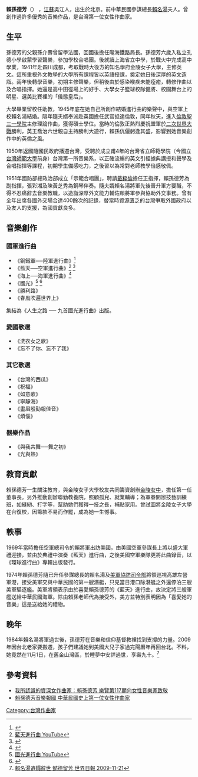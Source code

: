 '''賴孫德芳'''（{{bd|1920年|12月18日|2009年|11月1日}}） ，[[江蘇|江蘇]]吳江人，出生於北京。前中華民國參謀總長[[賴名湯|賴名湯]]夫人。曾創作過許多優秀的音樂作品，是台灣第一位女性作曲家。

==生平==
孫德芳的父親孫介壽曾留學法國，回國後擔任隴海鐵路局長。孫德芳六歲入私立孔德小學啟蒙學習聲樂，參加學校合唱團。後就讀上海省立中學，於戰火中完成高中學業，1941年赴四川成都，考取戰時大後方的知名學府金陵女子大學，主修英文。這所重視外文教學的大學所有課程皆以英語授課，奠定她日後深厚的英文造詣。兩年後轉學音樂，初期主修聲樂，但稍後由於感染喉疾未能痊癒，轉修作曲以及合唱指揮。她還是高中田徑場上的好手、大學女子籃球校隊健將、校園舞台上的明星、選美比賽裡的「儀態皇后」。

大學畢業留校任助教，1945年底在她自己所創作結婚進行曲的樂聲中，與空軍上校賴名湯結婚。隔年隨夫婿奉派赴英國擔任武官抵達倫敦，同年秋天，進入[[倫敦聖三一學院|倫敦聖三一學院]]主修理論作曲，獲得碩士學位。當時的倫敦正熱烈慶祝盟軍於[[二次世界大戰|二次世界大戰]]勝利，英王喬治六世親自主持勝利大遊行，賴孫伉儷躬逢其盛，影響到她音樂創作中的英倫之風。

1950年返國隨國民政府播遷台灣，受聘於成立甫4年的台灣省立師範學院（今國立[[台灣師範大學|台灣師範大學]]前身）台灣第一所音樂系，以正確流暢的英文引經據典講授和聲學及合唱指揮等課程，初期學生備感吃力，之後習以為常對老師教學倍感敬佩。

1951年國防部總政治部成立「示範合唱團」，聘請[[戴粹倫|戴粹倫]]擔任正指揮，賴孫德芳為副指揮，張彩湘及陳黃芝秀為鋼琴伴奏。隨夫婿賴名湯將軍先後晉升軍方要職，不得不忍痛辭去音樂教職，以造詣深厚外文能力輔佐賴將軍參與協助外交事務。曾有全年出席各國外交場合達400餘次的記錄，替當時資源匱乏的台灣爭取外國政府以及友人的支援，為國貢獻良多。

==音樂創作==

===國軍進行曲===
*《鋼鐵軍──陸軍進行曲》<ref>{{Cite web |url=http://vlog.xuite.net/play/alp6S2ZtLTgyMDQ5NS5mbHY=/%E9%8B%BC%E9%90%B5%E8%BB%8D%E9%80%B2%E8%A1%8C%E6%9B%B2 |title=鋼鐵軍進行曲 Xuite 影音 |access-date=2012-01-11 |archive-date=2014-12-29 |archive-url=https://web.archive.org/web/20141229163316/http://vlog.xuite.net/play/alp6S2ZtLTgyMDQ5NS5mbHY=/%E9%8B%BC%E9%90%B5%E8%BB%8D%E9%80%B2%E8%A1%8C%E6%9B%B2 |dead-url=no }}</ref>
*《藍天──空軍進行曲》<ref>[http://www.youtube.com/watch?v=BOVB_JS-0jg 藍天進行曲 YouTube]</ref> <ref>{{Cite web |url=http://blog.yam.com/tcc/article/39811013 |title=充滿中國風味的藍天進行曲 |access-date=2012-01-11 |archive-date=2016-03-08 |archive-url=https://web.archive.org/web/20160308010342/http://blog.yam.com/tcc/article/39811013 |dead-url=no }}</ref>
*《海上──海軍進行曲》<ref>{{Cite web |url=http://www.youtube.com/watch?v=-2iyBjNUzKE |title=海上進行曲 YouTube |access-date=2012-01-11 |archive-date=2016-10-22 |archive-url=https://web.archive.org/web/20161022001351/https://www.youtube.com/watch?v=-2iyBjNUzKE |dead-url=no }}</ref>
*《國光》<ref>[http://www.youtube.com/watch?v=Tn43s7Al4D0 國光進行曲 YouTube]</ref> <ref>{{Cite web |url=http://gpwd.mnd.gov.tw/onweb.jsp?webno=3333333020&webitem_no=813 |title=國光進行曲 國防部總政治作戰局 |access-date=2012-01-11 |archive-date=2010-09-04 |archive-url=https://web.archive.org/web/20100904061626/http://gpwd.mnd.gov.tw/onweb.jsp?webno=3333333020&webitem_no=813 |dead-url=no }}</ref>
*《勝利路》
*《春風吹遍世界上》

集結為《人生之路 ── 九首國光進行曲》出版。

===愛國歌選===
*《洗衣女之歌》
*《忘不了你、忘不了我》

===其它歌選===
*《台灣的西瓜》
*《祝福》
*《如意歌》
*《寧靜海》
*《畫眉殷勤報佳音》
*《煩惱》

===器樂作品===

*《與我共舞──舞之初》
*《光與熱》

==教育貢獻==
賴孫德芳一生關注教育，與金陵女子大學校友共同籌資創辦[[新北市私立金陵女子高級中學|金陵女中]]，擔任第一任董事長。另外推動創辦聯勤教養院，照顧孤兒、就業輔導；為軍眷開辦技藝訓練班，如縫紉、打字等，幫助她們獲得一技之長，補貼家用。曾試圖將金陵女子大學在台復校，因籌款不易而作罷，成為她一生憾事。

==軼事==
1969年當時擔任空軍總司令的賴將軍出訪美國，由美國空軍參謀長{{Link-en|約翰·雷恩|John Dale Ryan}}上將以盛大軍禮迎接，並由{{Link-en|美國空軍樂隊|United States Air Force Band}}於典禮中演奏《藍天》進行曲，之後美國空軍樂隊更將此曲錄音，以《環球進行曲》專輯出版發行。

1974年賴孫德芳隨已升任參謀總長的賴名湯及[[美軍協防台灣司令部|美軍協防司令部]]將領巡視高雄左營軍港，接受美軍交與中華民國的第一艘潛艇，只見當日港口除潛艇之外還停泊三艘美軍驅逐艦。美軍將領表示由於喜愛賴孫德芳的《藍天》進行曲，故決定將三艘軍艦送給中華民國海軍。除由賴孫老師代為接受外，美方並特別表明因為「喜愛她的音樂」這是送給她的禮物。

==晚年==
1984年賴名湯將軍過世後，孫德芳在音樂和信仰基督教裡找到支撐的力量。2009年因台北老家要搬遷，孩子們建議她到美國大兒子家過完陽曆年再回台北。不料，她竟然在11月1日，在舊金山灣區，於睡夢中安詳過世，享壽九十。<ref>[http://sf.worldjournal.com/pages/full_sfnews/push?article-%E8%B3%B4%E5%90%8D%E6%B9%AF%E9%81%BA%E5%AD%80%E8%BE%AD%E4%B8%96+%E6%87%BF%E5%BE%B7%E7%95%99%E8%8A%B3+&id=4669575&instance=sfbull_left 賴名湯遺孀辭世 懿德留芳 世界日報 2009-11-21]{{dead link|date=2018年4月 |bot=InternetArchiveBot |fix-attempted=yes }}</ref>

==參考資料==
* [http://www.ntso.gov.tw/magazine02.aspx?id=120&cid=1307 我所認識的資深女作曲家：賴孫德芳 樂覽第117期向女性音樂家致敬]{{Dead link|date=2018年8月 |bot=InternetArchiveBot |fix-attempted=yes }}
* [http://tw.myblog.yahoo.com/jw!keTSXYSRAxslXhniDIJ99EQ-/article?mid=1301&prev=1302&next=1300 賴孫德芳音樂報國 中華民國史上第一位女性作曲家]{{dead link|date=2018年4月 |bot=InternetArchiveBot |fix-attempted=yes }}
{{reflist}}

[[Category:台灣作曲家|Category:台灣作曲家]]